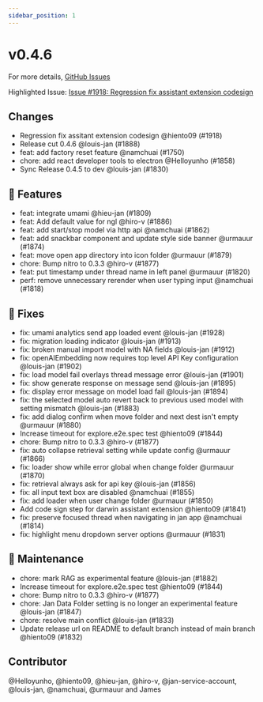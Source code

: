 ```yaml
---
sidebar_position: 1
---
```

# v0.4.6

For more details, [GitHub Issues](https://github.com/janhq/jan/releases/tag/v0.4.6)

Highlighted Issue:  [Issue #1918: Regression fix assistant extension codesign](https://github.com/janhq/jan/pull/1918)

## Changes

- Regression fix assitant extension codesign @hiento09 (#1918)
- Release cut 0.4.6 @louis-jan (#1888)
- feat: add factory reset feature @namchuai (#1750)
- chore: add react developer tools to electron @Helloyunho (#1858)
- Sync Release 0.4.5 to dev @louis-jan (#1830)

## 🚀 Features

- feat: integrate umami @hieu-jan (#1809)
- feat: Add default value for ngl @hiro-v (#1886)
- feat: add start/stop model via http api @namchuai (#1862)
- feat: add snackbar component and update style side banner @urmauur (#1874)
- feat: move open app directory into icon folder @urmauur (#1879)
- chore: Bump nitro to 0.3.3 @hiro-v (#1877)
- feat: put timestamp under thread name in left panel @urmauur (#1820)
- perf: remove unnecessary rerender when user typing input @namchuai (#1818)

## 🐛 Fixes

- fix: umami analytics send app loaded event @louis-jan (#1928)
- fix: migration loading indicator @louis-jan (#1913)
- fix: broken manual import model with NA fields @louis-jan (#1912)
- fix: openAIEmbedding now requires top level API Key configuration @louis-jan (#1902)
- fix: load model fail overlays thread message error @louis-jan (#1901)
- fix: show generate response on message send @louis-jan (#1895)
- fix: display error message on model load fail @louis-jan (#1894)
- fix: the selected model auto revert back to previous used model with setting mismatch @louis-jan (#1883)
- fix: add dialog confirm when move folder and next dest isn't empty @urmauur (#1880)
- Increase timeout for explore.e2e.spec test @hiento09 (#1844)
- chore: Bump nitro to 0.3.3 @hiro-v (#1877)
- fix: auto collapse retrieval setting while update config @urmauur (#1866)
- fix: loader show while error global when change folder @urmauur (#1870)
- fix: retrieval always ask for api key @louis-jan (#1856)
- fix: all input text box are disabled @namchuai (#1855)
- fix: add loader when user change folder @urmauur (#1850)
- Add code sign step for darwin assistant extension @hiento09 (#1841)
- fix: preserve focused thread when navigating in jan app @namchuai (#1814)
- fix: highlight menu dropdown server options @urmauur (#1831)

## 🧰 Maintenance

- chore: mark RAG as experimental feature @louis-jan (#1882)
- Increase timeout for explore.e2e.spec test @hiento09 (#1844)
- chore: Bump nitro to 0.3.3 @hiro-v (#1877)
- chore: Jan Data Folder setting is no longer an experimental feature @louis-jan (#1847)
- chore: resolve main conflict @louis-jan (#1833)
- Update release url on README to default branch instead of main branch @hiento09 (#1832)

## Contributor

@Helloyunho, @hiento09, @hieu-jan, @hiro-v, @jan-service-account, @louis-jan, @namchuai, @urmauur and James

